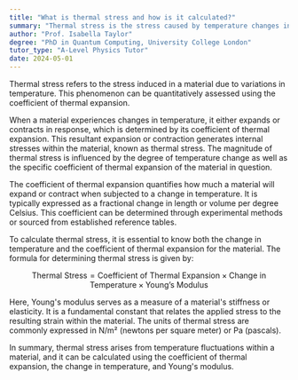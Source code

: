 ```yaml
---
title: "What is thermal stress and how is it calculated?"
summary: "Thermal stress is the stress caused by temperature changes in a material. It is calculated using the coefficient of thermal expansion."
author: "Prof. Isabella Taylor"
degree: "PhD in Quantum Computing, University College London"
tutor_type: "A-Level Physics Tutor"
date: 2024-05-01
---
```


Thermal stress refers to the stress induced in a material due to variations in temperature. This phenomenon can be quantitatively assessed using the coefficient of thermal expansion.

When a material experiences changes in temperature, it either expands or contracts in response, which is determined by its coefficient of thermal expansion. This resultant expansion or contraction generates internal stresses within the material, known as thermal stress. The magnitude of thermal stress is influenced by the degree of temperature change as well as the specific coefficient of thermal expansion of the material in question.

The coefficient of thermal expansion quantifies how much a material will expand or contract when subjected to a change in temperature. It is typically expressed as a fractional change in length or volume per degree Celsius. This coefficient can be determined through experimental methods or sourced from established reference tables.

To calculate thermal stress, it is essential to know both the change in temperature and the coefficient of thermal expansion for the material. The formula for determining thermal stress is given by:

$$
\text{Thermal Stress} = \text{Coefficient of Thermal Expansion} \times \text{Change in Temperature} \times \text{Young's Modulus}
$$

Here, Young's modulus serves as a measure of a material's stiffness or elasticity. It is a fundamental constant that relates the applied stress to the resulting strain within the material. The units of thermal stress are commonly expressed in N/m² (newtons per square meter) or Pa (pascals).

In summary, thermal stress arises from temperature fluctuations within a material, and it can be calculated using the coefficient of thermal expansion, the change in temperature, and Young's modulus.
    
